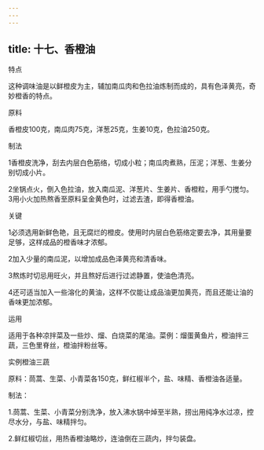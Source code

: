 ```yaml
---
---
---
```

title: 十七、香橙油
---






特点

这种调味油是以鲜橙皮为主，辅加南瓜肉和色拉油炼制而成的，具有色泽黄亮，奇妙橙香的特点。

原料

香橙皮100克，南瓜肉75克，洋葱25克，生姜10克，色拉油250克。



制法

1香橙皮洗净，刮去内层白色筋络，切成小粒；南瓜肉煮熟，压泥；洋葱、生姜分别切成小片。

2坐锅点火，倒入色拉油，放入南瓜泥、洋葱片、生姜片、香橙粒，用手勺搅匀。3用小火加热熬香至原料呈金黄色时，过滤去渣，即得香橙油。

关键

1必须选用新鲜色艳，且无腐烂的橙皮。使用时内层白色筋络定要去净，其用量要足够，这样成品的橙香味才浓郁。

2加入少量的南瓜泥，以增加成品色泽黄亮和清香味。

3熬炼时切忌用旺火，并且熬好后进行过滤静置，使油色清亮。

4还可适当加入一些溶化的黄油，这样不仅能让成品油更加黄亮，而且还能让油的香味更加浓郁。

运用

适用于各种凉拌菜及一些炒、熘、白烧菜的尾油。菜例：熘蛋黄鱼片，橙油拌三蔬，三色里脊丝，橙油拌粉丝等。

实例橙油三蔬

原料：茼蒿、生菜、小青菜各150克，鲜红椒半个，盐、味精、香橙油各适量。

制法：

1.茼蒿、生菜、小青菜分别洗净，放入沸水锅中焯至半熟，捞出用纯净水过凉，控尽水分，与盐、味精拌匀。

2.鲜红椒切丝，用热香橙油略炒，连油倒在三蔬内，拌匀装盘。